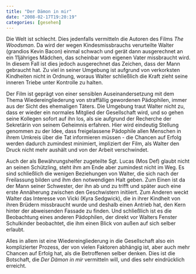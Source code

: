 ```yaml
---
title: "Der Dämon in mir"
date: "2008-02-17T19:20:19"
categories: [gesehen]
---
```


Die Welt ist schlecht. Dies jedenfalls vermitteln die Autoren des Films *The Woodsman*. Da wird der wegen Kindesmissbrauchs verurteilte Walter (grandios Kevin Bacon) einmal schwach und gerät dann ausgerechnet an ein 11jähriges Mädchen, das scheinbar vom eigenen Vater missbraucht wird. In diesem Fall ist dies jedoch ausgerechnet das Zeichen, dass der Mann gebraucht hat. Zu viel in seiner Umgebung ist aufgrund von verkorksten Kindheiten nicht in Ordnung, woraus Walter schließlich die Kraft zieht seine inneren Triebe unter Kontrolle zu halten.

Der Film ist geprägt von einer sensiblen Auseinandersetzung mit dem Thema Wiedereingliederung von straffällig gewordenen Pädophilen, immer aus der Sicht des ehemaligen Täters. Die Umgebung traut Walter nicht zu, dass er wieder ein normales Mitglied der Gesellschaft wird, und so gehen seine Kollegen sofort auf ihn los, als sie aufgrund der Recherche der Sekretärin von seinem Geheimnis erfahren. Hier wird eindeutig Stellung genommen zu der Idee, dass freigelassene Pädophile allen Menschen in ihrem Umkreis über die Tat informieren müssen - die Chancen auf Erfolg werden dadurch zumindest minimiert, impliziert der Film, als Walter den Druck nicht mehr aushält und von der Arbeit verschwindet.

Auch der als Bewährungshelfer zugeteilte Sgt. Lucas (Mos Def) glaubt nicht an seinen Schützling, steht ihm am Ende aber zumindest nicht im Weg. Es sind schließlich die wenigen Beziehungen von Walter, die sich nach der Freilassung bilden und ihm den notwendigen Halt geben. Zum Einen ist da der Mann seiner Schwester, der ihn ab und zu trifft und später auch eine erste Annäherung zwischen den Geschwistern initiiert. Zum Anderen weckt Walter das Interesse von Vicki (Kyra Sedgwick), die in ihrer Kindheit von ihren Brüdern missbraucht wurde und deshalb einen Antrieb hat, den Kern hinter der abweisenden Fassade zu finden. Und schließlich ist es die Beobachtung eines anderen Pädophilen, der direkt vor Walters Fenster Schulkinder beobachtet, die ihm einen Blick von außen auf sich selber erlaubt.

Alles in allem ist eine Wiedereingliederung in die Gesellschaft also ein komplizierter Prozess, der von vielen Faktoren abhängig ist, aber auch mehr Chancen auf Erfolg hat, als die Betroffenen selber denken. Dies ist die Botschaft, die *Der Dämon in mir* vermitteln will, und dies sehr eindrücklich erreicht.


